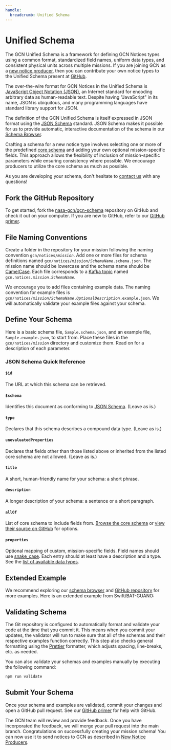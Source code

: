 ```yaml
---
handle:
  breadcrumb: Unified Schema
---
```



# Unified Schema

The GCN Unified Schema is a framework for defining GCN Notices types using a common format, standardized field names, uniform data types, and consistent physical units across multiple missions. If you are joining GCN as a [new notice producer](/docs/notices/producers), then you can contribute your own notice types to the Unified Schema present at [GitHub](https://github.com/nasa-gcn/gcn-schema).

The over-the-wire format for GCN Notices in the Unified Schema is [JavaScript Object Notation (JSON)](https://en.wikipedia.org/wiki/JSON), an Internet standard for encoding arbitrary data as human-readable text. Despite having "JavaScript" in its name, JSON is ubiquitous, and many programming languages have standard library support for JSON.

The definition of the GCN Unified Schema is itself expressed in JSON format using the [JSON Schema](https://json-schema.org) standard. JSON Schema makes it possible for us to provide automatic, interactive documentation of the schema in our [Schema Browser](/docs/schema/stable/gcn).

Crafting a schema for a new notice type involves selecting one or more of the predefined [core schema](/docs/schema/stable/gcn/notices/core) and adding your own optional mission-specific fields. This approach allows the flexibility of inclusion of mission-specific parameters while ensuring consistency where possible. We encourage producers to utilize the core schema as much as possible.

As you are developing your schema, don't hesitate to [contact us](/contact) with any questions!

## Fork the GitHub Repository

To get started, fork the [nasa-gcn/gcn-schema](https://github.com/nasa-gcn/gcn-schema) repository on GitHub and check it out on your computer. If you are new to GitHub, refer to our [GitHub primer](/docs/contributing/github).

## File Naming Conventions

Create a folder in the repository for your mission following the naming convention <code>gcn/notices/<i>mission</i></code>. Add one or more files for schema definitions named <code>gcn/notices/<i>mission</i>/<i>SchemaName</i>.schema.json</code>. The mission name should be lowercase and the schema name should be [CamelCase](https://en.wikipedia.org/wiki/Camel_case). Each file corresponds to a [Kafka topic](/docs/notices/producers) named <code>gcn.notices.<i>mission</i>.<i>SchemaName</i></code>.

We encourage you to add files containing example data. The naming convention for example files is <code>gcn/notices/<i>mission</i>/<i>SchemaName</i>.<i>OptionalDescription</i>.example.json</code>. We will automatically validate your example files against your schema.

## Define Your Schema

Here is a basic schema file, `Sample.schema.json`, and an example file, `Sample.example.json`, to start from. Place these files in the <code>gcn/notices/<i>mission</i></code> directory and customize them. Read on for a description of each parameter.

<Tabs>
  <Tab label="Sample.schema.json">
    <Highlight
      language="json"
      code={JSON.stringify(
        {
          $id: 'https://gcn.nasa.gov/schema/main/gcn/notices/mission/Sample.schema.json',
          $schema: 'https://json-schema.org/draft/2020-12/schema',
          type: 'object',
          unevaluatedProperties: false,
          title: 'Your Schema Name',
          description: 'A description for your schema',
          allOf: [
            {
              $ref: '../core/Alert.schema.json',
            },
            {
              $ref: '../core/Localization.schema.json',
            },
          ],
          properties: {
            example_field_1: {
              type: 'string',
              description: 'A custom field that can hold text',
            },
            example_field_2: {
              type: 'number',
              description: 'A custom field that holds a number',
            },
          },
        },
        null,
        2
      )}
    />
  </Tab>
  <Tab label="Sample.example.json">
    <Highlight
      language="json"
      code={JSON.stringify(
        {
          $schema:
            'https://gcn.nasa.gov/schema/main/gcn/notices/mission/Sample.schema.json',
          alert_datetime: '2023-09-28T01:40:30Z',
          ra: 197.44871198,
          dec: -23.38397612,
          example_field_1:
            'The ultimate answer to life, the universe, and everything',
          example_field_2: 42,
        },
        null,
        2
      )}
    />
  </Tab>
</Tabs>

### JSON Schema Quick Reference

#### `$id`

The URL at which this schema can be retrieved.

#### `$schema`

Identifies this document as conforming to [JSON Schema](https://json-schema.org). (Leave as is.)

#### `type`

Declares that this schema describes a compound data type. (Leave as is.)

#### `unevaluatedProperties`

Declares that fields other than those listed above or inherited from the listed core schema are not allowed. (Leave as is.)

#### `title`

A short, human-friendly name for your schema: a short phrase.

#### `description`

A longer description of your schema: a sentence or a short paragraph.

#### `allOf`

List of core schema to include fields from. [Browse the core schema](/docs/schema/stable/gcn/notices/core) or [view their source on GitHub](https://github.com/nasa-gcn/gcn-schema/tree/main/gcn/notices/core) for options.

#### `properties`

Optional mapping of custom, mission-specific fields. Field names should use [snake_case](https://en.wikipedia.org/wiki/Snake_case). Each entry should at least have a description and a type. See the [list of available data types](https://json-schema.org/understanding-json-schema/reference/type.html).

## Extended Example

We recommend exploring our [schema browser](/docs/schema/stable/gcn/notices) and [GitHub repository](https://github.com/nasa-gcn/gcn-schema/tree/main/gcn/notices) for more examples. Here is an extended example from Swift/BAT-GUANO:

<Tabs>
  <Tab label="Alert.schema.json">
    <Highlight
      language="json"
      code={JSON.stringify(
        {
          $id: 'https://gcn.nasa.gov/schema/main/gcn/notices/swift/bat/guano/Alert.schema.json',
          $schema: 'https://json-schema.org/draft/2020-12/schema',
          title: 'Swift/BAT-GUANO Alert',
          description:
            'Candidate gamma-ray transient reported from the BAT-GUANO targeted search',
          type: 'object',
          allOf: [
            { $ref: '../../../core/Alert.schema.json' },
            { $ref: '../../../core/Event.schema.json' },
            { $ref: '../../../core/DateTime.schema.json' },
            { $ref: '../../../core/Localization.schema.json' },
            { $ref: '../../../core/Statistics.schema.json' },
            { $ref: '../../../core/Reporter.schema.json' },
            { $ref: '../../../core/AdditionalInfo.schema.json' },
          ],
          properties: {
            $schema: true,
            follow_up_event: {
              type: 'string',
              description:
                'Name or trigger time of the external trigger that launched the search.',
            },
            follow_up_type: {
              type: 'string',
              description:
                'Type of external trigger that launched the search, eg GW, neutrino, etc.',
            },
          },
          unevaluatedProperties: false,
        },
        null,
        2
      )}
    />
  </Tab>
  <Tab label="Alert.example.json">
    <Highlight
      language="json"
      code={JSON.stringify(
        {
          $schema:
            'https://gcn.nasa.gov/schema/main/gcn/notices/swift/bat/guano/Alert.schema.json',
          mission: 'Swift',
          instrument: 'BAT-GUANO',
          messenger: 'EM',
          record_number: 1,
          alert_datetime: '2023-01-01T03:24:36.0Z',
          alert_tense: 'current',
          alert_type: 'initial',
          trigger_time: '2022-12-31T21:46:05.13Z',
          rate_snr: 15.8,
          rate_duration: 0.256,
          rate_energy_range: [15, 350],
          classification: { GRB: 1 },
          far: 0.00001,
          follow_up_event: 'Fermi 694215970',
          follow_up_type: 'GRB',
          data_archive_page:
            'https://guano.swift.psu.edu/trigger_report?id=694215995',
          id: ['694215995'],
        },
        null,
        2
      )}
    />
  </Tab>
</Tabs>

## Validating Schema

The Git repository is configured to automatically format and validate your code at the time that you commit it. This means when you commit your updates, the validator will run to make sure that all of the schemas and their respective examples function correctly. This step also checks general formatting using the [Prettier](https://prettier.io/) formatter, which adjusts spacing, line-breaks, etc. as needed.

You can also validate your schemas and examples manually by executing the following command:

```sh
npm run validate
```

## Submit Your Schema

Once your schema and examples are validated, commit your changes and open a GitHub pull request. See our [GitHub primer](/docs/contributing/github) for help with GitHub.

The GCN team will review and provide feedback. Once you have incorporated the feedback, we will merge your pull request into the main branch. Congratulations on successfully creating your mission schema! You can now use it to send notices to GCN as described in [New Notice Producers](/docs/notices/producers).
